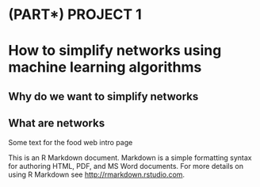 # (PART\*) PROJECT 1 {-}
\renewcommand{\thesection}{1}

# How to simplify networks using machine learning algorithms

## Why do we want to simplify networks


## What are networks
Some text for the food web intro page

This is an R Markdown document. Markdown is a simple formatting syntax for authoring HTML, PDF, and MS Word documents. For more details on using R Markdown see <http://rmarkdown.rstudio.com>.